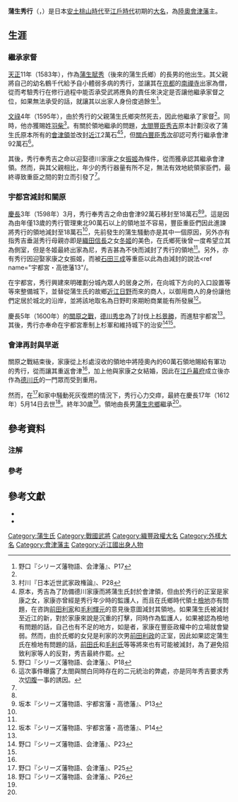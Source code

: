 {{Infobox officeholder
| name               = 蒲生秀行
| image              = 
| caption            = 

| office            = [[會津藩|會津藩]]藩主
| term_start        = 1601年
| term_end          = 1612年
| predecessor       = 
| successor         = [[蒲生忠鄉|蒲生忠鄉]]

| birth_name         = 	
| birth_date         = 1583年<br>（[[天正_(日本)|天正]]11年）
| birth_place        = 
| death_date         = {{death date and age|1612|6|13|1583}}<br>（[[慶長|慶長]]17年[[五月十四|5月14日]]）
| death_place        = 
| module             = {{日本武士|child=yes
|時代= [[安土桃山時代|安土桃山時代]] - [[江戶時代|江戶時代]]前期
|幼名= 鶴千代
|改名= 秀隆
|别名= 藤三郎
|諡号= 
|神号= 
|戒名= 弘真院殿覺山淨雲大居士
|洗禮名= 
|墓所= [[福島縣|福島縣]][[會津若松市|會津若松市]]門田町的弘真院<br>[[熊本縣|熊本縣]][[熊本市|熊本市]][[中央區_(熊本市)|中央區]]橫手的安國寺（供養塔）
|朝廷官位= [[從四位|從四位]]下[[飛驒國|飛驒]]守、[[侍從|侍從]]
|幕府職位= 
|主君= [[豐臣秀吉|豐臣秀吉]]→[[豐臣秀賴|豐臣秀賴]]→[[德川家康|德川家康]]→[[德川秀忠|德川秀忠]]
|藩= [[陸奧國|陸奧]][[會津藩|會津藩]]主
|氏族= {{Link-ja|蒲生氏|蒲生氏}}
|父= [[蒲生氏鄉|蒲生氏鄉]]
|母=[[織田冬姬|冬姬]]（[[織田信長|織田信長]]次女）
|養父= 
|養母= 
|兄= 蒲生氏俊
|姐= 籍（[[前田利政|前田利政]]正室）、源秀院（[[南部利直|南部利直]]正室）、[[三之丸殿|三之丸殿]]（義姊，[[豐臣秀吉|豐臣秀吉]]側室）
|正室= [[德川振姬|振姬]]（[[德川家康|德川家康]]三女）
|側室= 
|子= [[蒲生忠鄉|蒲生忠鄉]]、{{Link-ja|蒲生忠知|蒲生忠知}}
|女= {{Link-ja|崇法院|崇法院}}（{{Link-ja|加藤忠廣|加藤忠広}}正室）
|養子= 
|養女= 
 }}
}}
'''蒲生秀行'''（{{jpn|j=蒲生 秀行|hg=がもう ひでゆき|rm=Gamō Hideyuki}}，{{bd|1583年||1612年|6月13日|catIdx=Gamou Hideyuki}}）是日本[[安土桃山時代|安土桃山時代]]至[[江戶時代|江戶時代]]初期的[[大名_(稱謂)|大名]]，為[[陸奧國|陸奧]][[會津藩|會津藩]]主。

== 生涯 ==
=== 繼承家督 ===
[[天正_(日本)|天正]]11年（1583年），作為[[蒲生氏鄉|蒲生賦秀]]（後來的蒲生氏鄉）的長男的他出生。其父親將自己的幼名鶴千代給予自小體弱多病的秀行，並讓其在[[京都|京都]]的[[南禪寺_(京都市)|南禪寺]]出家為僧，從而考驗秀行在修行過程中能否承受武將應負的責任來決定是否讓他繼承家督之位，如果無法承受的話，就讓其以出家人身份度過餘生<ref name="会津藩17">野口『シリーズ藩物語、会津藩』、P17</ref>。

[[文祿|文祿]]4年（1595年），由於秀行的父親蒲生氏鄉突然死去，因此他繼承了家督<ref name="会津藩17"/>。同時，他亦獲賜姓[[羽柴氏|羽柴]]<ref>村川『日本近世武家政権論』、P28</ref>。有關於領地繼承的問題，[[太閤|太閤]][[豐臣秀吉|豐臣秀吉]]原本計劃沒收了蒲生氏原本所有的[[會津藩|會津領]]並改封[[近江國|近江]]2萬石<ref group="注解">原本，秀吉為了防備德川家康而將蒲生氏封於會津領，但由於秀行的正室是家康之女，家康亦曾經是秀行年少時的監護人，而且在氏鄉時代領土[[檢地|檢地]]亦有問題，在咨詢[[前田利家|前田利家]]和[[毛利輝元|毛利輝元]]的意見後意圖減封其領地。如果蒲生氏被減封至近江的新，對於家康來說是沉重的打擊，同時作為監護人，如果被認為檢地有問題的話，自己也有不足的地方，如是者，家康在豐臣政權中的立場就會變弱。然而，由於氏鄉的女兒是利家的次男[[前田利政|前田利政]]的正室，因此如果認定蒲生氏在檢地有問題的話，[[前田氏|前田氏]]和[[毛利氏|毛利氏]]等等將來也有可能被減封，為了避免招致利家等人的反對，秀吉最終作罷。</ref><ref name="会津藩18">野口『シリーズ藩物語、会津藩』、P18</ref>，但[[關白|關白]][[豐臣秀次|豐臣秀次]]卻認可秀行繼承會津92萬石<ref group="注解">這次事件曝露了太閤與關白同時存在的二元統治的弊處，亦是同年秀吉要求秀次[[切腹|切腹]]一事的誘因。</ref>。

其後，秀行奉秀吉之命以迎娶德川家康之女[[德川振姬|振姬]]為條件，從而獲承認其繼承會津領。然而，與其父親相比，年少的秀行器量有所不足，無法有效地統領家臣們，最終導致重臣之間的對立而引發了{{Link-ja|蒲生騷動|蒲生騒動}}<ref name="会津藩17"/>。

=== 宇都宮減封和關原 ===
[[慶長|慶長]]3年（1598年）3月，秀行奉秀吉之命由會津92萬石移封至{{Link-ja|宇都宮藩|宇都宮藩|宇都宮}}18萬石<ref name="会津藩17"/><ref name="宇都宮・高徳藩13">坂本『シリーズ藩物語、宇都宮藩・高徳藩』、P13</ref>。這是因為由年僅13歲的秀行管理東北90萬石以上的領地並不容易，豐臣重臣們因此進諫將秀行的領地減封至18萬石<ref name="宇都宮・高徳藩13"/>，先前發生的蒲生騷動亦是其中一個原因，另外亦有指秀吉垂涎秀行母親亦即是[[織田信長|織田信長]]之女[[織田冬姬|冬姬]]的美色，在氏鄉死後曾一度希望立其為側室，但是冬姬最終出家為尼，秀吉甚為不快而減封了秀行的領地<ref name="宇都宮・高徳藩13"/>。另外，亦有秀行因迎娶家康之女振姬，而被[[石田三成|石田三成]]等重臣以此為由減封的說法<ref name="宇都宮・高徳藩13"/。

在宇都宮，秀行興建{{Link-ja|武家屋敷|武家屋敷}}來明確劃分城內眾人的居身之所，在向城下方向的入口設置{{Link-ja|番所|番所}}等等來整備城下，並替從蒲生氏的故鄉[[日野町_(滋賀県)|近江日野]]而來的商人，以御用商人的身份讓他們定居於城北的{{Link-ja|釜川|釜川}}沿岸，並將該地取名為日野町來期盼商業能有所發展<ref name="宇都宮・高徳藩14">坂本『シリーズ藩物語、宇都宮藩・高徳藩』、P14</ref>。 

慶長5年（1600年）的[[關原之戰|關原之戰]]，[[德川秀忠|德川秀忠]]為了討伐[[上杉景勝|上杉景勝]]，而進駐宇都宮<ref name="宇都宮・高徳藩14"/>。其後，秀行亦奉命在宇都宮牽制上杉軍和維持城下的治安<ref name="会津藩23">野口『シリーズ藩物語、会津藩』、P23</ref><ref name="宇都宮・高徳藩14"/>。

=== 會津再封與早逝 ===
關原之戰結束後，家康從上杉處沒收的領地中將陸奧內的60萬石領地賜給有軍功的秀行，從而讓其重返會津<ref name="会津藩17"/>，加上他與家康之女結婚，因此在[[江戶幕府|江戶幕府]]成立後亦作為[[德川氏|德川氏]]的一門眾而受到重用。

然而，在{{Link-ja|會津地震|会津地震}}<ref name="会津藩25">野口『シリーズ藩物語、会津藩』、P25</ref>和家中騒動死灰復燃的情況下，秀行心力交瘁，最終在慶長17年（1612年）5月14日去世<ref name="会津藩26">野口『シリーズ藩物語、会津藩』、P26</ref>。終年30歲<ref name="会津藩26"/>。領地由長男[[蒲生忠鄉|蒲生忠鄉]]繼承<ref name="会津藩26"/>。

== 參考資料 ==
=== 注解 ===
<references group="注解"/>
=== 參考 ===
<references/>

== 參考文獻 ==
*{{ja icon}}{{cite book|title=《シリーズ藩物語、宇都宮藩・高徳藩》|isbn=978-4-768-47128-9 |publisher={{Link-ja|現代書館|現代書館}} |author=坂本俊夫}}
*{{ja icon}}{{cite book|title=《シリーズ藩物語、会津藩》|isbn=978-4-768-47102-9 |publisher={{Link-ja|現代書館|現代書館}} |author=野口信一}}

{{會津藩主|蒲生氏|首任|1601年 - 1612年}}

{{DEFAULTSORT:Gamou Hideyuki}}
[[Category:蒲生氏|Category:蒲生氏]]
[[Category:戰國武將|Category:戰國武將]]
[[Category:織豐政權大名|Category:織豐政權大名]]
[[Category:外樣大名|Category:外樣大名]]
[[Category:會津藩主|Category:會津藩主]]
[[Category:近江國出身人物|Category:近江國出身人物]]